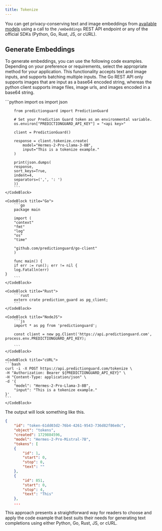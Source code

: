 ```yaml
---
title: Tokenize
---
```


You can get privacy-conserving text and image embeddings from
[available models](/options/llms) using a call to the `/embeddings` REST
API endpoint or any of the official SDKs (Python, Go, Rust, JS, or cURL).

## Generate Embeddings

To generate embeddings, you can use the following code examples. Depending on your
preference or requirements, select the appropriate method for your application.
This functionality accepts text and image inputs, and supports batching multiple
inputs. The Go REST API only supports images that are input as a base64 encoded
string, whereas the python client supports image files, image urls, and images
encoded in a base64 string.

<CodeBlocks>
    <CodeBlock title="Python">
        ```python
        import os
        import json

        from predictionguard import PredictionGuard

        # Set your Prediction Guard token as an environmental variable.
        os.environ["PREDICTIONGUARD_API_KEY"] = "<api key>"

        client = PredictionGuard()

        response = client.tokenize.create(
            model="Hermes-2-Pro-Llama-3-8B",
            input="This is a tokenize example."
        )

        print(json.dumps(
        response,
        sort_keys=True,
        indent=4,
        separators=(',', ': ')
        ))
        ```
    </CodeBlock>

    <CodeBlock title="Go">
        ```go
        package main

        import (
        "context"
        "fmt"
        "log"
        "os"
        "time"

        "github.com/predictionguard/go-client"
        )

        func main() {
        if err := run(); err != nil {
        log.Fatalln(err)
    }
        ```
    </CodeBlock>

    <CodeBlock title="Rust">
        ```rust
        extern crate prediction_guard as pg_client;
        ```
    </CodeBlock>

    <CodeBlock title="NodeJS">
        ```js
        import * as pg from 'predictionguard';

        const client = new pg.Client('https://api.predictionguard.com', process.env.PREDICTIONGUARD_API_KEY);

        ```
    </CodeBlock>

    <CodeBlock title="cURL">
    ```bash
    curl -i -X POST https://api.predictionguard.com/tokenize \
    -H "Authorization: Bearer ${PREDICTIONGUARD_API_KEY}" \
    -H "Content-Type: application/json" \
    -d '{
        "model": "Hermes-2-Pro-Llama-3-8B",
        "input": "This is a tokenize example."
    }'
    ```
    </CodeBlock>
</CodeBlocks>

The output will look something like this.

```json
{
    "id": "token-61dd03d2-76b4-4261-9543-736d82f86e8c",
    "object": "tokens",
    "created": 1729884596,
    "model": "Hermes-2-Pro-Mistral-7B",
    "tokens": [
    {
        "id": 1,
        "start": 0,
        "stop": 0,
        "text": ""
    },
    {
        "id": 851,
        "start": 0,
        "stop": 4,
        "text": "This"
    },
    ...
```

This approach presents a straightforward way for readers to choose and apply the
code example that best suits their needs for generating text completions using
either Python, Go, Rust, JS, or cURL.